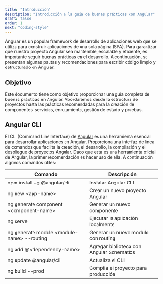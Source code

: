 ---
title: "Introducción"
description: "Introducción a la guia de buenas prácticas con Angular"
draft: false
order: 1
next: "coding-style"
---

Angular es un popular framework de desarrollo de aplicaciones web que se utiliza para construir aplicaciones de una sola página (SPA). Para garantizar que nuestro proyecto Angular sea mantenible, escalable y eficiente, es importante seguir buenas prácticas en el desarrollo. A continuación, se presentan algunas pautas y recomendaciones para escribir código limpio y estructurado en Angular.

## Objetivo

Este documento tiene como objetivo proporcionar una guía completa de buenas prácticas en Angular. Abordaremos desde la estructura de proyectos hasta las prácticas recomendadas para la creación de componentes, servicios, enrutamiento, gestión de estado y pruebas.

## Angular CLI

El CLI (Command Line Interface) de [Angular](https://cli.angular.io/) es una herramienta esencial para desarrollar aplicaciones en Angular. Proporciona una interfaz de línea de comandos que facilita la creación, el desarrollo, la compilación y el despliegue de proyectos Angular. Dado que esta es una herramienta oficial de Angular, la primer recomendación es hacer uso de ella. A continuación algúnos comandos útiles:

| Comando                                      | Descripción                               |
| -------------------------------------------- | ----------------------------------------- |
| npm install -g @angular/cli                  | Instalar Angular CLI                      |
| ng new \<app-name\>                          | Crear un nuevo proyecto Angular           |
| ng generate component \<component-name\>     | Generar un nuevo componente               |
| ng serve                                     | Ejecutar la aplicación localmente         |
| ng generate module \<module-name\> --routing | Generar un nuevo modulo con routing       |
| ng add @\<dependency-name\>                  | Agregar biblioteca con Angular Schematics |
| ng update @angular/cli                       | Actualiza el CLI                          |
| ng build --prod                              | Compila el proyecto para producción       |
